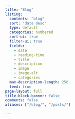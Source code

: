 ```yaml
---
title: "Blog"
listing:
  contents: "blog"
  sort: "date desc"
  type: default
  categories: numbered
  sort-ui: true
  filter-ui: true
  fields:
    - date
    - reading-time
    - title
    - description
    - image
    - image-alt
    - categories
  max-description-length: 250
  feed: true
page-layout: full
title-block-banner: false
comments: false
aliases: ["/blog/", "/posts/"]

---
```

